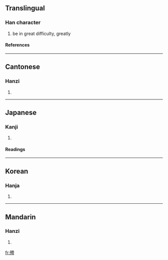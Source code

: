 ==Translingual==
===Han character===
{{Han char|rn=78|rad=歹|as=11|sn=15|four=1422<sub>7</sub>|canj=一弓大心月 (MNKPB)}}
# be in great difficulty, greatly
====References====
{{Han ref|kx=0582.370|dkj=16550|dj=0975.320|hdz=21393.050|uh=6BA2|ud=27554|bh=E5F3|bd=58867}}

----
==Cantonese==
===Hanzi===
{{yue-hanzi|jyut=|y=taai3}}
# {{defn|Cantonese}}

----
==Japanese==
===Kanji===
{{ja-kanji|grade=|rs=歹11}}
# {{defn|Japanese}} 
====Readings====
{{ja-readings|on=[[てい]] (tei), [[たい]] (tai), [[けい]] (kei)|kun=[[つかれる]] (tsukareru)}}

----
==Korean==
===Hanja===
{{ko-hanja|hangeul=체|eumhun=|rv=che|mr=ch'e|y=chye}}
# {{defn|Korean}}

----
==Mandarin==
===Hanzi===
{{cmn-hanzi|pin=[[tì]] (ti4)|wg=t'i<sup>4</sup>}}
# {{defn|Mandarin}}

[[fr:殢]]